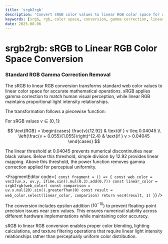 ```yaml
---
title: 'srgb2rgb'
description: 'Convert sRGB color values to linear RGB color space for accurate color processing and calculations'
keywords: [srgb, rgb, color space, conversion, gamma correction, linear, web standard]
date: 2025-08-06
---
```



# srgb2rgb: sRGB to Linear RGB Color Space Conversion

### Standard RGB Gamma Correction Removal

The sRGB to linear RGB conversion transforms standard web color values to linear color space for accurate mathematical operations. sRGB applies gamma correction to match human visual perception, while linear RGB maintains proportional light intensity relationships.

The transformation follows a piecewise function:

For sRGB values $v \in [0, 1]$:

$$
\text{RGB} = \begin{cases}
\frac{v}{12.92} & \text{if } v \leq 0.04045 \\
\left(\frac{v + 0.055}{1.055}\right)^{2.4} & \text{if } v > 0.04045
\end{cases}
$$

The linear threshold at $0.04045$ prevents numerical discontinuities near black values. Below this threshold, simple division by $12.92$ provides linear mapping. Above this threshold, the power function removes gamma correction applied for perceptual uniformity.

<FragmentEditor
        code={`
const fragment = () => {
        const web_color = vec3(uv.x, uv.y, iTime.sin().mul(0.3).add(0.7))
        const linear_color = srgb2rgb(web_color)
        const comparison = uv.x.mul(20).sin().greaterThan(0)
        const result = web_color.select(linear_color, comparison)
        return vec4(result, 1)
}`}
/>

The conversion includes epsilon addition ($10^{-10}$) to prevent floating-point precision issues near zero values. This ensures numerical stability across different hardware implementations while maintaining color accuracy.

sRGB to linear RGB conversion enables proper color blending, lighting calculations, and texture filtering operations that require linear light intensity relationships rather than perceptually uniform color distribution.
